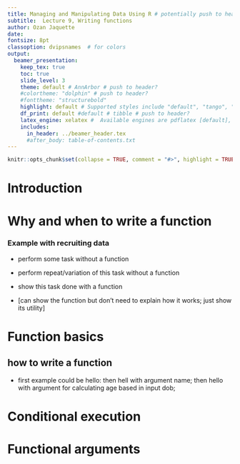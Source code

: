 ```yaml
---
title: Managing and Manipulating Data Using R # potentially push to header
subtitle:  Lecture 9, Writing functions
author: Ozan Jaquette
date: 
fontsize: 8pt
classoption: dvipsnames  # for colors
output:
  beamer_presentation:
    keep_tex: true
    toc: true
    slide_level: 3
    theme: default # AnnArbor # push to header?
    #colortheme: "dolphin" # push to header?
    #fonttheme: "structurebold"
    highlight: default # Supported styles include "default", "tango", "pygments", "kate", "monochrome", "espresso", "zenburn", and "haddock" (specify null to prevent syntax highlighting); push to header
    df_print: default #default # tibble # push to header?    
    latex_engine: xelatex #  Available engines are pdflatex [default], xelatex, and lualatex; The main reasons you may want to use xelatex or lualatex are: (1) They support Unicode better; (2) It is easier to make use of system fonts.
    includes:
      in_header: ../beamer_header.tex
      #after_body: table-of-contents.txt 
---
```


```r
knitr::opts_chunk$set(collapse = TRUE, comment = "#>", highlight = TRUE)
```

# Introduction

# Why and when to write a function

### Example with recruiting data

- perform some task without a function
- perform repeat/variation of this task without a function

- show this task done with a function
- [can show the function but don't need to explain how it works; just show its utility]

# Function basics

## how to write a function

- first example could be hello: then hell with argument name; then hello with argument for calculating age based in input dob;

# Conditional execution

# Functional arguments